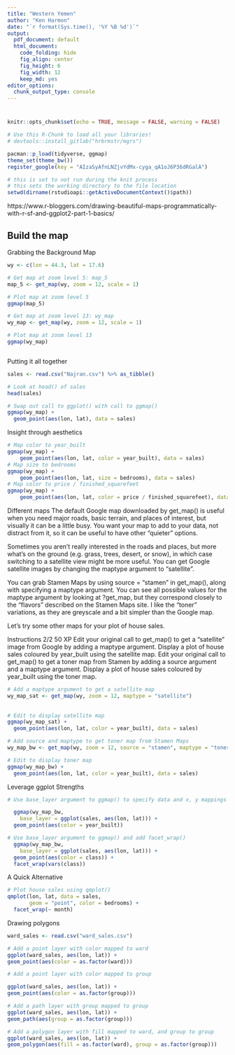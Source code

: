 ```yaml
---
title: "Western Yemen"
author: "Ken Harmon"
date: "`r format(Sys.time(), '%Y %B %d')`"
output:
  pdf_document: default
  html_document:
    code_folding: hide
    fig_align: center
    fig_height: 6
    fig_width: 12
    keep_md: yes
editor_options:
  chunk_output_type: console
---
```


# {.tabset .tabset-fade}

```r
knitr::opts_chunk$set(echo = TRUE, message = FALSE, warning = FALSE)
```

```r
# Use this R-Chunk to load all your libraries!
# devtools::install_gitlab("hrbrmstr/mgrs")

pacman::p_load(tidyverse, ggmap)
theme_set(theme_bw())
register_google(key = "AIzaSyAfnLNZjvYdMx-cyga_qA1oJ6P36dRGalA") 
```

```r
# this is set to not run during the knit process
# this sets the working directory to the file location
setwd(dirname(rstudioapi::getActiveDocumentContext()$path))
```

https://www.r-bloggers.com/drawing-beautiful-maps-programmatically-with-r-sf-and-ggplot2-part-1-basics/

## Build the map

Grabbing the Background Map

```r
wy <- c(lon = 44.3, lat = 17.6)

# Get map at zoom level 5: map_5
map_5 <- get_map(wy, zoom = 12, scale = 1)

# Plot map at zoom level 5
ggmap(map_5)

# Get map at zoom level 13: wy_map
wy_map <- get_map(wy, zoom = 12, scale = 1)

# Plot map at zoom level 13
ggmap(wy_map)



```

Putting it all together

```r
sales <- read.csv("Najran.csv") %>% as_tibble()

# Look at head() of sales
head(sales)

# Swap out call to ggplot() with call to ggmap()
ggmap(wy_map) +
  geom_point(aes(lon, lat), data = sales)
```

Insight through aesthetics

```r
# Map color to year_built
ggmap(wy_map) +
    geom_point(aes(lon, lat, color = year_built), data = sales)
# Map size to bedrooms
ggmap(wy_map) +
    geom_point(aes(lon, lat, size = bedrooms), data = sales)
# Map color to price / finished_squarefeet
ggmap(wy_map) +
    geom_point(aes(lon, lat, color = price / finished_squarefeet), data = sales)
```

Different maps
The default Google map downloaded by get_map() is useful when you need major roads, basic terrain, and places of interest, but visually it can be a little busy. You want your map to add to your data, not distract from it, so it can be useful to have other "quieter" options.

Sometimes you aren't really interested in the roads and places, but more what's on the ground (e.g. grass, trees, desert, or snow), in which case switching to a satellite view might be more useful. You can get Google satellite images by changing the maptype argument to "satellite".

You can grab Stamen Maps by using source = "stamen" in get_map(), along with specifying a maptype argument. You can see all possible values for the maptype argument by looking at ?get_map, but they correspond closely to the "flavors" described on the Stamen Maps site. I like the "toner" variations, as they are greyscale and a bit simpler than the Google map.

Let's try some other maps for your plot of house sales.

Instructions 2/2
50 XP
Edit your original call to get_map() to get a "satellite" image from Google by adding a maptype argument.
Display a plot of house sales coloured by year_built using the satellite map.
Edit your original call to get_map() to get a toner map from Stamen by adding a source argument and a maptype argument.
Display a plot of house sales coloured by year_built using the toner map.

```r
# Add a maptype argument to get a satellite map
wy_map_sat <- get_map(wy, zoom = 12, maptype = "satellite")
 
 
# Edit to display satellite map
ggmap(wy_map_sat) +
  geom_point(aes(lon, lat, color = year_built), data = sales)

# Add source and maptype to get toner map from Stamen Maps
wy_map_bw <- get_map(wy, zoom = 12, source = "stamen", maptype = "toner")

# Edit to display toner map
ggmap(wy_map_bw) +
  geom_point(aes(lon, lat, color = year_built), data = sales)
```

Leverage ggplot Strengths


```r
# Use base_layer argument to ggmap() to specify data and x, y mappings

  ggmap(wy_map_bw, 
    base_layer = ggplot(sales, aes(lon, lat))) +
  geom_point(aes(color = year_built))

# Use base_layer argument to ggmap() and add facet_wrap()
  ggmap(wy_map_bw, 
    base_layer = ggplot(sales, aes(lon, lat))) +
  geom_point(aes(color = class)) +
  facet_wrap(vars(class))
```

A Quick Alternative

```r
# Plot house sales using qmplot()
qmplot(lon, lat, data = sales, 
       geom = "point", color = bedrooms) +
  facet_wrap(~ month)
```

Drawing polygons

```r
ward_sales <- read.csv("ward_sales.csv")

# Add a point layer with color mapped to ward
ggplot(ward_sales, aes(lon, lat)) +
geom_point(aes(color = as.factor(ward)))

# Add a point layer with color mapped to group

ggplot(ward_sales, aes(lon, lat)) +
geom_point(aes(color = as.factor(group)))

# Add a path layer with group mapped to group
ggplot(ward_sales, aes(lon, lat)) +
geom_path(aes(group = as.factor(group)))

# Add a polygon layer with fill mapped to ward, and group to group
ggplot(ward_sales, aes(lon, lat)) +
geom_polygon(aes(fill = as.factor(ward), group = as.factor(group)))
```
